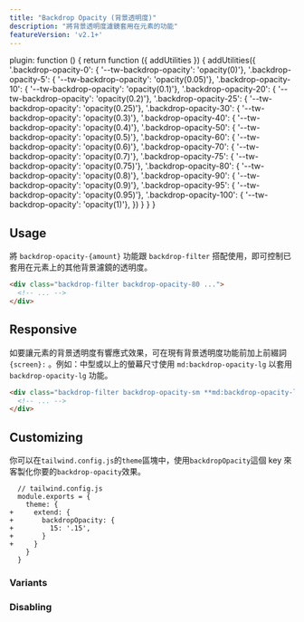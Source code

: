 ```yaml
---
title: "Backdrop Opacity (背景透明度)"
description: "將背景透明度濾鏡套用在元素的功能"
featureVersion: 'v2.1+'
---
```



  plugin: function () {
    return function ({ addUtilities }) {
      addUtilities({
        '.backdrop-opacity-0': { '--tw-backdrop-opacity': 'opacity(0)'},
        '.backdrop-opacity-5': { '--tw-backdrop-opacity': 'opacity(0.05)'},
        '.backdrop-opacity-10': { '--tw-backdrop-opacity': 'opacity(0.1)'},
        '.backdrop-opacity-20': { '--tw-backdrop-opacity': 'opacity(0.2)'},
        '.backdrop-opacity-25': { '--tw-backdrop-opacity': 'opacity(0.25)'},
        '.backdrop-opacity-30': { '--tw-backdrop-opacity': 'opacity(0.3)'},
        '.backdrop-opacity-40': { '--tw-backdrop-opacity': 'opacity(0.4)'},
        '.backdrop-opacity-50': { '--tw-backdrop-opacity': 'opacity(0.5)'},
        '.backdrop-opacity-60': { '--tw-backdrop-opacity': 'opacity(0.6)'},
        '.backdrop-opacity-70': { '--tw-backdrop-opacity': 'opacity(0.7)'},
        '.backdrop-opacity-75': { '--tw-backdrop-opacity': 'opacity(0.75)'},
        '.backdrop-opacity-80': { '--tw-backdrop-opacity': 'opacity(0.8)'},
        '.backdrop-opacity-90': { '--tw-backdrop-opacity': 'opacity(0.9)'},
        '.backdrop-opacity-95': { '--tw-backdrop-opacity': 'opacity(0.95)'},
        '.backdrop-opacity-100': { '--tw-backdrop-opacity': 'opacity(1)'},
      })
    }
  }
}

## Usage

<!-- Use the `backdrop-opacity-{amount}` utilities alongside the `backdrop-filter` utility to control the opacity of other backdrop filters applied to an element. -->
將 `backdrop-opacity-{amount}` 功能跟 `backdrop-filter` 搭配使用，即可控制已套用在元素上的其他背景濾鏡的透明度。

```html
<div class="backdrop-filter backdrop-opacity-80 ...">
  <!-- ... -->
</div>
```

## Responsive

<!-- To control an element's backdrop opacity at a specific breakpoint, add a `{screen}:` prefix to any existing backdrop opacity utility. For example, use `md:backdrop-opacity-lg` to apply the `backdrop-opacity-lg` utility at only medium screen sizes and above. -->
如要讓元素的背景透明度有響應式效果，可在現有背景透明度功能前加上前綴詞 `{screen}:` 。例如：中型或以上的螢幕尺寸使用 `md:backdrop-opacity-lg` 以套用 `backdrop-opacity-lg` 功能。

```html
<div class="backdrop-filter backdrop-opacity-sm **md:backdrop-opacity-lg** ...">
  <!-- ... -->
</div>
```

<Responsive />

## Customizing

<!-- You can customize which `backdrop-opacity` utilities are generated using the `backdropOpacity` key in the `theme` section of your `tailwind.config.js` file. -->
你可以在`tailwind.config.js`的`theme`區塊中，使用`backdropOpacity`這個 key 來客製化你要的`backdrop-opacity`效果。

```diff-js
  // tailwind.config.js
  module.exports = {
    theme: {
+     extend: {
+       backdropOpacity: {
+         15: '.15',
+       }
+     }
    }
  }
```

<Customizing />

### Variants

<Variants plugin="backdropOpacity" name="backdrop opacity" />

### Disabling

<Disabling plugin="backdropOpacity" name="backdrop opacity" />
